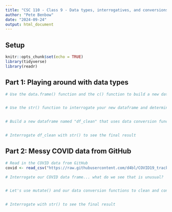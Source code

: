 ```yaml
---
title: "CSC 110 - Class 9 - Data types, interrogatives, and conversions"
author: "Pete Benbow"
date: "2024-09-24"
output: html_document
---
```


## Setup

```r
knitr::opts_chunk$set(echo = TRUE)
library(tidyverse)
library(readr)
```

## Part 1: Playing around with data types

```r
# Use the data.frame() function and the c() function to build a new dataframe named "df" that contains some dummy data


# Use the str() function to interrogate your new dataframe and determine its data types


# Build a new dataframe named "df_clean" that uses data conversion functions to force our data from df into new data types


# Interrogate df_clean with str() to see the final result


```

## Part 2: Messy COVID data from GitHub

```r
# Read in the COVID data from GitHub
covid <- read_csv("https://raw.githubusercontent.com/d4bl/COVID19_tracker_data_extraction/refs/heads/master/workflow/python/output/latest-combined-output.csv")

# Interrogate our COVID data frame... what do we see that is unusual?


# Let's use mutate() and our data conversion functions to clean and convert the data, then interrogate it


# Interrogate with str() to see the final result

```

